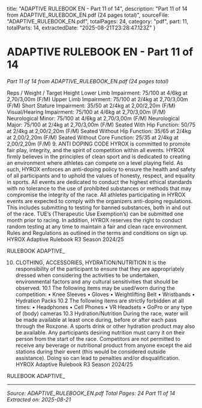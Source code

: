   title: "ADAPTIVE RULEBOOK EN - Part 11 of 14",
  description: "Part 11 of 14 from ADAPTIVE_RULEBOOK_EN.pdf (24 pages total)",
  sourceFile: "ADAPTIVE_RULEBOOK_EN.pdf",
  totalPages: 24,
  category: "pdf",
  part: 11,
  totalParts: 14,
  extractedDate: "2025-08-21T23:28:47.123Z"
}

# ADAPTIVE RULEBOOK EN - Part 11 of 14

*Part 11 of 14 from ADAPTIVE_RULEBOOK_EN.pdf (24 pages total)*

Reps / Weight / Target Height
Lower Limb Impairment: 75/100 at 4/6kg at 2,70/3,00m (F/M)
Upper Limb Impairment: 75/100 at 2/4kg at 2,70/3,00m (F/M)
Short Stature Impairment: 35/50 at 2/4kg at 2,00/2,20m (F/M)
Visual/Hearing Impairment: 75/100 at 4/6kg at 2,70/3,00m (F/M)
Neurological Minor: 75/100 at 4/6kg at 2,70/3,00m (F/M)
Neurological Major: 75/100 at 2/4kg at 2,70/3,00m (F/M)
Seated With Hip Function: 50/75 at 2/4kg at 2,00/2,20m (F/M)
Seated Without Hip Function: 35/65 at 2/4kg at 2,00/2,20m (F/M)
Seated Without Core Function: 25/35 at 2/4kg at 2,00/2,20m (F/M)
9. ANTI DOPING CODE
HYROX is committed to promote fair play, integrity, and the spirit of
competition within all events. HYROX firmly believes in the principles of
clean sport and is dedicated to creating an environment where athletes
can compete on a level playing field.
As such, HYROX enforces an anti-doping policy to ensure the health and
safety of all participants and to uphold the values of honesty, respect, and
equality in sports. All events are dedicated to conduct the highest ethical
standards with no tolerance to the use of prohibited substances or
methods that may compromise the integrity of the race. All athletes
participating in HYROX events are expected to comply with the organizers
anti-doping regulations. This includes submitting to testing for banned
substances, both in and out of the race. TUE’s (Therapeutic Use
Exemption’s) can be submitted one month prior to racing. In addition,
HYROX reserves the right to conduct random testing at any time to
maintain a fair and clean race environment.
Rules and Regulations as outlined in the terms and conditions on sign up.
HYROX Adaptive Rulebook R3 Season 2024/25

RULEBOOK ADAPTIVE_

10. CLOTHING, ACCESSORIES, HYDRATION/NUTRITION
It is the responsibility of the participant to ensure that they are
appropriately dressed when considering the activities to be undertaken,
environmental factors and any cultural sensitivities that should be
observed.
10.1 The following items may be used/worn during the competition:
•
Knee Sleeves
•
Gloves
•
Weightlifting Belt
•
Wristbands
•
Hydration Packs
10.2 The following items are strictly forbidden at all times:
•
Headphones
•
Cell Phones
•
VR Headsets
•
GoPro or any type of (body) cameras
10.3 Hydration/Nutrition
During the race, water will be made available at least once during, before
or after each pass through the Roxzone. A sports drink or other hydration
product may also be available. Any participants desiring nutrition must
carry it on their person from the start of the race.
Competitors are not permitted to receive any beverage or nutritional
product from anyone except the aid stations during their event (this would
be considered outside assistance). Doing so can lead to penalties and/or
disqualification.
HYROX Adaptive Rulebook R3 Season 2024/25

RULEBOOK ADAPTIVE_

---

*Source: ADAPTIVE_RULEBOOK_EN.pdf*
*Total Pages: 24*
*Part 11 of 14*
*Extracted on: 2025-08-21*

